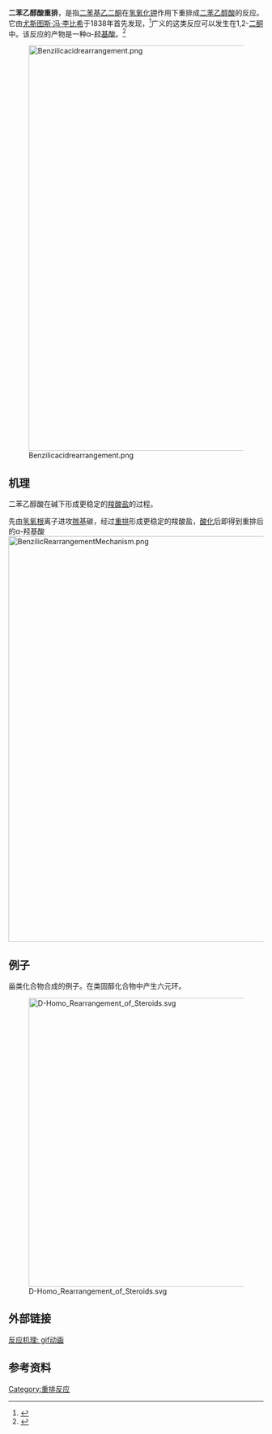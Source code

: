 '''二苯乙醇酸重排'''，是指[[二苯基乙二酮|二苯基乙二酮]]在[[氢氧化钾|氢氧化钾]]作用下重排成[[二苯乙醇酸|二苯乙醇酸]]的反应。它由[[尤斯图斯·冯·李比希|尤斯图斯·冯·李比希]]于1838年首先发现，<ref>{{cite journal | author = [[Justus_Liebig|Liebig, J.]]|title=Ueber Laurent's Theorie der organischen Verbindungen|journal =  [[Liebigs_Annalen|Annalen der Chemie]] |year = 1838|volume = 25| pages = 1–31|doi=10.1002/jlac.18380250102}}</ref>广义的这类反应可以发生在1,2-[[二酮|二酮]]中。该反应的产物是一种α-[[羟基酸|羟基酸]]。<ref>{{OrgSynth | author = Donald A. Ballard and William M. Dehn | title = Benzilic acid | collvol = 1 | collvolpages = 89 | year = 1941 | prep = cv1p0089}}</ref>

[[Image:Benzilicacidrearrangement.png|800px]]

== 机理 ==
二苯乙醇酸在碱下形成更稳定的[[羧酸盐|羧酸盐]]的过程。

先由[[氢氧根|氢氧根]]离子进攻[[羰基|羰基]]碳，经过[[重排|重排]]形成更稳定的羧酸盐，[[酸化|酸化]]后即得到重排后的α-羟基酸
[[Image:BenzilicRearrangementMechanism.png|800px]]

== 例子 ==
甾类化合物合成的例子。在类固醇化合物中产生六元环。

[[Image:D-Homo_Rearrangement_of_Steroids.svg|570px]]

== 外部链接 ==
[https://commons.wikimedia.org/wiki/File%3ABs_U_startAnimGif.gif 反应机理: gif动画 ]{{Wayback|url=https://commons.wikimedia.org/wiki/File%3ABs_U_startAnimGif.gif |date=20141108113128 }}

== 参考资料 ==
{{Reflist}}

<!--待编辑，不着急-->

{{DEFAULTSORT:Benzilic Acid Rearrangement}}
[[Category:重排反应|Category:重排反应]]